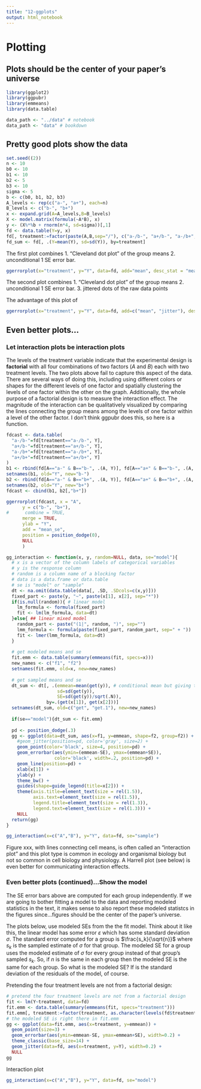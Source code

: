 ```yaml
---
title: "12-ggplots"
output: html_notebook
---
```


# Plotting
## Plots should be the center of your paper's universe 

```r
library(ggplot2)
library(ggpubr)
library(emmeans)
library(data.table)

data_path <- "../data" # notebook
data_path <- "data" # bookdown
```

## Pretty good plots show the data

```r
set.seed((2))
n <- 10
b0 <- 10
b1 <- 10
b2 <- 5
b3 <- 10
sigma <- 5
b <- c(b0, b1, b2, b3)
A_levels <- rep(c("a-", "a+"), each=n)
B_levels <- c("b-", "b+")
x <- expand.grid(A=A_levels,B=B_levels)
X <- model.matrix(formula(~A*B), x)
y <- (X%*%b + rnorm(n*4, sd=sigma))[,1]
fd <- data.table(Y=y, x)
fd[, treatment:=factor(paste(A,B,sep="/"), c("a-/b-", "a+/b-", "a-/b+", "a+/b+"))]
fd_sum <- fd[, .(Y=mean(Y), sd=sd(Y)), by=treatment]
```

The first plot combines
1. "Cleveland dot plot" of the group means
2. unconditional 1 SE error bar.
```r
ggerrorplot(x="treatment", y="Y", data=fd, add="mean", desc_stat = "mean_se", error.plot = "errorbar")
```


The second plot combines
1. "Cleveland dot plot" of the group means
2. unconditional 1 SE error bar.
3. jittered dots of the raw data points

The advantage of this plot of 

```r
ggerrorplot(x="treatment", y="Y", data=fd, add=c("mean", "jitter"), desc_stat = "mean_se", error.plot = "errorbar")
```

## Even better plots...
### Let interaction plots be interaction plots

The levels of the treatment variable indicate that the experimental design is **factorial** with all four combinations of two factors ($A$ and $B$) each with two treatment levels. The two plots above fail to capture this aspect of the data. There are several ways of doing this, including using different colors or shapes for the different levels of one factor and spatially clustering the levels of one factor within the other on the graph. Additionally, the whole purpose of a factorial design is to measure the interaction effect. The magnitude of the interaction can be qualitatively visualized by comparing the lines connecting the group means among the levels of one factor within a level of the other factor. I don't think ggpubr does this, so here is a function.

```r
fdcast <- data.table(
  "a-/b-"=fd[treatment=="a-/b-", Y],
  "a+/b-"=fd[treatment=="a+/b-", Y],
  "a-/b+"=fd[treatment=="a-/b+", Y],
  "a+/b+"=fd[treatment=="a+/b+", Y]
)
b1 <- rbind(fd[A=="a-" & B=="b-", .(A, Y)], fd[A=="a+" & B=="b-", .(A, Y)])
setnames(b1, old="Y", new="b-")
b2 <- rbind(fd[A=="a-" & B=="b+", .(A, Y)], fd[A=="a+" & B=="b+", .(A, Y)])
setnames(b2, old="Y", new="b+")
fdcast <- cbind(b1, b2[,"b+"])

ggerrorplot(fdcast, x = "A",
      y = c("b-", "b+"),
#      combine = TRUE,
      merge = TRUE,
      ylab = "Y", 
      add = "mean_se",
      position = position_dodge(0),
      NULL
      )
```

```r
gg_interaction <- function(x, y, random=NULL, data, se="model"){
  # x is a vector of the column labels of categorical variables
  # y is the response column
  # random is a column name of a blocking factor
  # data is a data.frame or data.table
  # se is "model" or "sample"
  dt <- na.omit(data.table(data[, .SD, .SDcols=c(x,y)]))
  fixed_part <- paste(y, "~", paste(x[1], x[2], sep="*"))
  if(is.null(random)){ # linear model
    lm_formula <- formula(fixed_part)
    fit <- lm(lm_formula, data=dt)
  }else{ ## linear mixed model
    random_part <- paste("(1|", random, ")", sep="")
    lmm_formula <- formula(paste(fixed_part, random_part, sep=" + "))
    fit <- lmer(lmm_formula, data=dt)
  }
  
  # get modeled means and se
  fit.emm <- data.table(summary(emmeans(fit, specs=x)))
  new_names <- c("f1", "f2")
  setnames(fit.emm, old=x, new=new_names)
  
  # get sampled means and se
  dt_sum <- dt[, .(emmean=mean(get(y)), # conditional mean but giving the name in fit.emm
                   sd=sd(get(y)),
                   SE=sd(get(y))/sqrt(.N)),
               by=.(get(x[1]), get(x[2]))]
  setnames(dt_sum, old=c("get", "get.1"), new=new_names)
  
  if(se=="model"){dt_sum <- fit.emm}
  
  pd <- position_dodge(.3)
  gg <- ggplot(data=dt_sum, aes(x=f1, y=emmean, shape=f2, group=f2)) +
    #geom_jitter(position=pd, color='gray', size=2) +
    geom_point(color='black', size=4, position=pd) +
    geom_errorbar(aes(ymin=(emmean-SE), ymax=(emmean+SE)), 
                  color='black', width=.2, position=pd) +
    geom_line(position=pd) +
    xlab(x[1]) +
    ylab(y) +
    theme_bw() +
    guides(shape=guide_legend(title=x[2])) +
    theme(axis.title=element_text(size = rel(1.5)),
          axis.text=element_text(size = rel(1.5)),
          legend.title=element_text(size = rel(1.3)),
          legend.text=element_text(size = rel(1.3))) +
    NULL
  return(gg)
}
```

```r
gg_interaction(x=c("A","B"), y="Y", data=fd, se="sample")

```

Figure xxx, with lines connecting cell means, is often called an "interaction plot" and this plot type is common in ecology and organismal biology but not so common in cell biology and physiology. A Harrell plot (see below) is even better for communicating interaction effects.

### Even better plots (continued)...Show the model

The SE error bars above are computed for each group independently. If we are going to bother fitting a model to the data and reporting modeled statistics in the text, it makes sense to also report these modeled statistcs in the figures since...figures should be the center of the paper's universe.

The plots below, use modeled SEs from the the fit model. Think about it like this, the linear model has some error $\varepsilon$ which has some standard deviation $\sigma$. The standard error computed for a group is $\frac{s_k}{\sqrt{n}}$ where $s_k$ is the sampled estimate of $\sigma$ for that group. The modeled SE for a group uses the modeled estimate of $\sigma$ for every group instead of that group's sampled $s_k$. So, if $n$ is the same in each group then the modeled SE is the same for each group. So what is the modeled SE? If is the standard deviation of the residuals of the model, of course.

Pretending the four treatment levels are not from a factorial design:

```r

# pretend the four treatment levels are not from a factorial design
fit <- lm(Y~treatment, data=fd)
fit.emm <- data.table(summary(emmeans(fit, specs="treatment")))
fit.emm[, treatment:=factor(treatment, as.character(levels(fd$treatment)))]
# the modeled SE is right there in fit.emm
gg <- ggplot(data=fit.emm, aes(x=treatment, y=emmean)) +
  geom_point(size=3) +
  geom_errorbar(aes(ymin=emmean-SE, ymax=emmean+SE), width=0.2) +
  theme_classic(base_size=14) +
  geom_jitter(data=fd, aes(x=treatment, y=Y), width=0.2) +
  NULL
gg

```

Interaction plot

```r
gg_interaction(x=c("A","B"), y="Y", data=fd, se="model")

```

